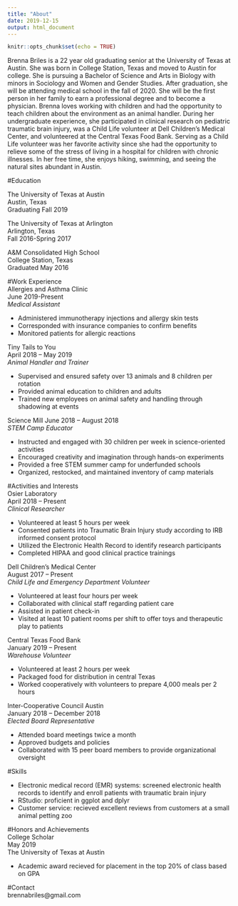 ```yaml
---
title: "About"
date: 2019-12-15
output: html_document
---
```


```r
knitr::opts_chunk$set(echo = TRUE)
```

Brenna Briles is a 22 year old graduating senior at the University of Texas at Austin. She was born in College Station, Texas and moved to Austin for college. She is pursuing a Bachelor of Science and Arts in Biology with minors in Sociology and Women and Gender Studies. After graduation, she will be attending medical school in the fall of 2020. She will be the first person in her family to earn a professional degree and to become a physician. Brenna loves working with children and had the opportunity to teach children about the environment as an animal handler. During her undergraduate experience, she participated in clinical research on pediatric traumatic brain injury, was a Child Life volunteer at Dell Children's Medical Center, and volunteered at the Central Texas Food Bank. Serving as a Child Life volunteer was her favorite activity since she had the opportunity to relieve some of the stress of living in a hospital for children with chronic illnesses. In her free time, she enjoys hiking, swimming, and seeing the natural sites abundant in Austin.  

#Education

The University of Texas at Austin  
Austin, Texas  
Graduating Fall 2019  

The University of Texas at Arlington  
Arlington, Texas  
Fall 2016-Spring 2017  

A&M Consolidated High School  
College Station, Texas  
Graduated May 2016  

#Work Experience  
Allergies and Asthma Clinic  
June 2019-Present  
*Medical Assistant*  

* Administered immunotherapy injections and allergy skin tests  
* Corresponded with insurance companies to confirm benefits  
* Monitored patients for allergic reactions  

Tiny Tails to You  
April 2018 – May 2019  
*Animal Handler and Trainer*  

* Supervised and ensured safety over 13 animals and 8 children per rotation  
* Provided animal education to children and adults  
* Trained new employees on animal safety and handling through shadowing at events  

Science Mill
June 2018 – August 2018  
*STEM Camp Educator*  

* Instructed and engaged with 30 children per week in science-oriented activities  
* Encouraged creativity and imagination through hands-on experiments  
* Provided a free STEM summer camp for underfunded schools  
* Organized, restocked, and maintained inventory of camp materials  

#Activities and Interests  
Osier Laboratory  
April 2018 – Present  
*Clinical Researcher*  

* Volunteered at least 5 hours per week  
* Consented patients into Traumatic Brain Injury study according to IRB informed consent protocol  
* Utilized the Electronic Health Record to identify research participants  
* Completed HIPAA and good clinical practice trainings  

Dell Children’s Medical Center  
August 2017 – Present  
*Child Life and Emergency Department Volunteer*  

* Volunteered at least four hours per week  
* Collaborated with clinical staff regarding patient care  
* Assisted in patient check-in  
* Visited at least 10 patient rooms per shift to offer toys and therapeutic play to patients  

Central Texas Food Bank  
January 2019 – Present  
*Warehouse Volunteer*  

* Volunteered at least 2 hours per week  
* Packaged food for distribution in central Texas  
* Worked cooperatively with volunteers to prepare 4,000 meals per 2 hours  

Inter-Cooperative Council Austin  
January 2018 – December 2018  
*Elected Board Representative*  

* Attended board meetings twice a month  
* Approved budgets and policies  
* Collaborated with 15 peer board members to provide organizational oversight  

#Skills  

* Electronic medical record (EMR) systems: screened electronic health records to identify and enroll patients with traumatic brain injury  
* RStudio: proficient in ggplot and dplyr  
* Customer service: recieved excellent reviews from customers at a small animal petting zoo  

#Honors and Achievements  
College Scholar  
May 2019  
The University of Texas at Austin  

* Academic award recieved for placement in the top 20% of class based on GPA  

#Contact  
brennabriles@gmail.com

